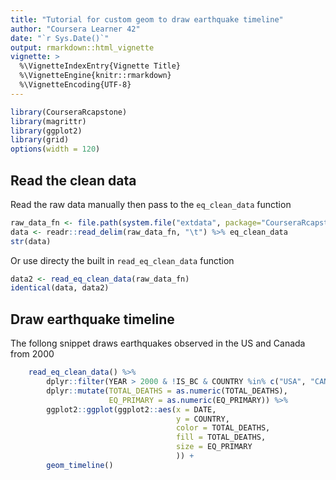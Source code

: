 ```yaml
---
title: "Tutorial for custom geom to draw earthquake timeline"
author: "Coursera Learner 42"
date: "`r Sys.Date()`"
output: rmarkdown::html_vignette
vignette: >
  %\VignetteIndexEntry{Vignette Title}
  %\VignetteEngine{knitr::rmarkdown}
  %\VignetteEncoding{UTF-8}
---
```


```r
library(CourseraRcapstone)
library(magrittr)
library(ggplot2)
library(grid)
options(width = 120)
```
## Read the clean data

Read the raw data manually then pass to the `eq_clean_data` function
```r
raw_data_fn <- file.path(system.file("extdata", package="CourseraRcapstone"),"signif.txt")
data <- readr::read_delim(raw_data_fn, "\t") %>% eq_clean_data
str(data)
```

Or use directy the built in `read_eq_clean_data` function
```r
data2 <- read_eq_clean_data(raw_data_fn)
identical(data, data2)
```

## Draw earthquake timeline

The follong snippet draws earthquakes observed in the US and Canada from 2000
```r
    read_eq_clean_data() %>%
        dplyr::filter(YEAR > 2000 & !IS_BC & COUNTRY %in% c("USA", "CANADA")) %>%
        dplyr::mutate(TOTAL_DEATHS = as.numeric(TOTAL_DEATHS),
                      EQ_PRIMARY = as.numeric(EQ_PRIMARY)) %>%
        ggplot2::ggplot(ggplot2::aes(x = DATE,
                                     y = COUNTRY,
                                     color = TOTAL_DEATHS,
                                     fill = TOTAL_DEATHS,
                                     size = EQ_PRIMARY
                                     )) +
        geom_timeline()
```
